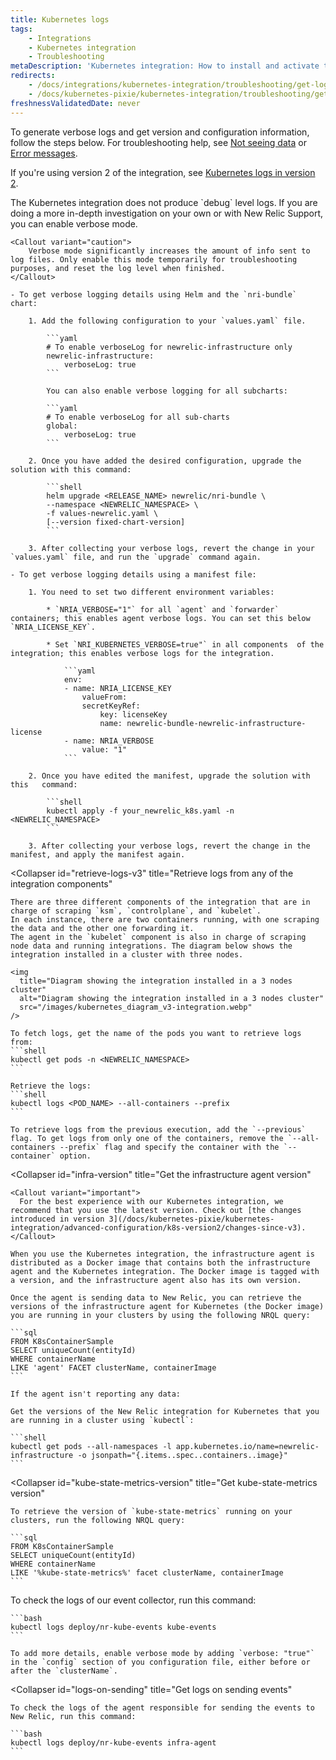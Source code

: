 ```yaml
---
title: Kubernetes logs
tags:
    - Integrations
    - Kubernetes integration
    - Troubleshooting
metaDescription: 'Kubernetes integration: How to install and activate the integration, and what data is reported.'
redirects:
    - /docs/integrations/kubernetes-integration/troubleshooting/get-logs-version
    - /docs/kubernetes-pixie/kubernetes-integration/troubleshooting/get-logs-version
freshnessValidatedDate: never
---
```


To generate verbose logs and get version and configuration information, follow the steps below. For troubleshooting help, see [Not seeing data](/docs/integrations/host-integrations/troubleshooting/kubernetes-integration-troubleshooting-not-seeing-data) or [Error messages](/docs/integrations/host-integrations/troubleshooting/kubernetes-integration-troubleshooting-error-messages).

If you're using version 2 of the integration, see [Kubernetes logs in version 2](/docs/kubernetes-pixie/kubernetes-integration/advanced-configuration/k8s-version2/overview/#logs-version2).

<CollapserGroup>
<Collapser
    id="verbose-logging"
    title="Enable verbose logging"
>
    The Kubernetes integration does not produce `debug` level logs. If you are doing a more in-depth investigation on your own or with New Relic Support, you can enable verbose mode.

    <Callout variant="caution">
        Verbose mode significantly increases the amount of info sent to log files. Only enable this mode temporarily for troubleshooting purposes, and reset the log level when finished.
    </Callout>

    - To get verbose logging details using Helm and the `nri-bundle` chart:
    
        1. Add the following configuration to your `values.yaml` file.

            ```yaml
            # To enable verboseLog for newrelic-infrastructure only
            newrelic-infrastructure:
                verboseLog: true
            ```

            You can also enable verbose logging for all subcharts:

            ```yaml
            # To enable verboseLog for all sub-charts
            global:
                verboseLog: true
            ```

        2. Once you have added the desired configuration, upgrade the solution with this command:

            ```shell
            helm upgrade <RELEASE_NAME> newrelic/nri-bundle \
            --namespace <NEWRELIC_NAMESPACE> \
            -f values-newrelic.yaml \
            [--version fixed-chart-version]
            ```

        3. After collecting your verbose logs, revert the change in your `values.yaml` file, and run the `upgrade` command again. 

    - To get verbose logging details using a manifest file:
    
        1. You need to set two different environment variables:

            * `NRIA_VERBOSE="1"` for all `agent` and `forwarder` containers; this enables agent verbose logs. You can set this below `NRIA_LICENSE_KEY`.

            * Set `NRI_KUBERNETES_VERBOSE=true"` in all components  of the integration; this enables verbose logs for the integration.

                ```yaml
                env:
                - name: NRIA_LICENSE_KEY
                    valueFrom:
                    secretKeyRef:
                        key: licenseKey
                        name: newrelic-bundle-newrelic-infrastructure-license
                - name: NRIA_VERBOSE
                    value: "1"
                ```

        2. Once you have edited the manifest, upgrade the solution with this   command: 

            ```shell
            kubectl apply -f your_newrelic_k8s.yaml -n <NEWRELIC_NAMESPACE>
            ```
    
        3. After collecting your verbose logs, revert the change in the manifest, and apply the manifest again.

</Collapser>

<Collapser
    id="retrieve-logs-v3"
    title="Retrieve logs from any of the integration components"
>
    There are three different components of the integration that are in charge of scraping `ksm`, `controlplane`, and `kubelet`. 
    In each instance, there are two containers running, with one scraping the data and the other one forwarding it. 
    The agent in the `kubelet` component is also in charge of scraping node data and running integrations. The diagram below shows the integration installed in a cluster with three nodes. 

    <img
      title="Diagram showing the integration installed in a 3 nodes cluster"
      alt="Diagram showing the integration installed in a 3 nodes cluster"
      src="/images/kubernetes_diagram_v3-integration.webp"
    />

    To fetch logs, get the name of the pods you want to retrieve logs from:
    ```shell
    kubectl get pods -n <NEWRELIC_NAMESPACE>
    ```
    
    Retrieve the logs: 
    ```shell
    kubectl logs <POD_NAME> --all-containers --prefix
    ```

    To retrieve logs from the previous execution, add the `--previous` flag. To get logs from only one of the containers, remove the `--all-containers --prefix` flag and specify the container with the `--container` option. 
  </Collapser>

  <Collapser
    id="infra-version"
    title="Get the infrastructure agent version"
  >

    <Callout variant="important">
      For the best experience with our Kubernetes integration, we recommend that you use the latest version. Check out [the changes introduced in version 3](/docs/kubernetes-pixie/kubernetes-integration/advanced-configuration/k8s-version2/changes-since-v3).
    </Callout>

    When you use the Kubernetes integration, the infrastructure agent is distributed as a Docker image that contains both the infrastructure agent and the Kubernetes integration. The Docker image is tagged with a version, and the infrastructure agent also has its own version.

    Once the agent is sending data to New Relic, you can retrieve the versions of the infrastructure agent for Kubernetes (the Docker image) you are running in your clusters by using the following NRQL query:

    ```sql
    FROM K8sContainerSample
    SELECT uniqueCount(entityId)
    WHERE containerName
    LIKE 'agent' FACET clusterName, containerImage
    ```

    If the agent isn't reporting any data:

    Get the versions of the New Relic integration for Kubernetes that you are running in a cluster using `kubectl`:

    ```shell
    kubectl get pods --all-namespaces -l app.kubernetes.io/name=newrelic-infrastructure -o jsonpath="{.items..spec..containers..image}"
    ```

  </Collapser>

  <Collapser
    id="kube-state-metrics-version"
    title="Get kube-state-metrics version"
  >
    To retrieve the version of `kube-state-metrics` running on your clusters, run the following NRQL query:

    ```sql
    FROM K8sContainerSample
    SELECT uniqueCount(entityId)
    WHERE containerName
    LIKE '%kube-state-metrics%' facet clusterName, containerImage
    ```

  </Collapser>
  <Collapser
    id="logs-on-collection"
    title="Get logs on event collection"
  >
    To check the logs of our event collector, run this command:

    ```bash
    kubectl logs deploy/nr-kube-events kube-events
    ```

    To add more details, enable verbose mode by adding `verbose: "true"` in the `config` section of you configuration file, either before or after the `clusterName`.
  </Collapser>

  <Collapser
    id="logs-on-sending"
    title="Get logs on sending events"
  >
    To check the logs of the agent responsible for sending the events to New Relic, run this command:

    ```bash
    kubectl logs deploy/nr-kube-events infra-agent
    ```
  </Collapser>

</CollapserGroup>

